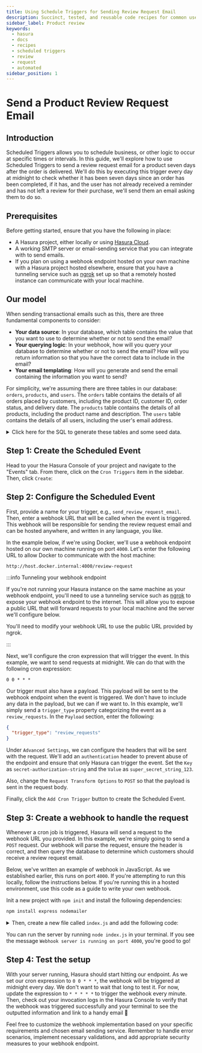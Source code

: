 ```yaml
---
title: Using Schedule Triggers for Sending Review Request Email
description: Succinct, tested, and reusable code recipes for common use cases in Hasura.
sidebar_label: Product review
keywords:
  - hasura
  - docs
  - recipes
  - scheduled triggers
  - review
  - request
  - automated
sidebar_position: 1
---
```



# Send a Product Review Request Email

## Introduction

Scheduled Triggers allows you to schedule business, or other logic to occur at specific times or intervals. In this
guide, we'll explore how to use Scheduled Triggers to send a review request email for a product seven days after the
order is delivered. We'll do this by executing this trigger every day at midnight to check whether it has been seven
days since an order has been completed, if it has, and the user has not already received a reminder and has not left a
review for their purchase, we'll send them an email asking them to do so.

## Prerequisites

Before getting started, ensure that you have the following in place:

- A Hasura project, either locally or using [Hasura Cloud](https://cloud.hasura.io/?skip_onboarding=true).
- A working SMTP server or email-sending service that you can integrate with to send emails.
- If you plan on using a webhook endpoint hosted on your own machine with a Hasura project hosted elsewhere, ensure that
  you have a tunneling service such as [ngrok](https://ngrok.com/) set up so that a remotely hosted instance can
  communicate with your local machine.

## Our model

When sending transactional emails such as this, there are three fundamental components to consider:

- **Your data source**: In your database, which table contains the value that you want to use to determine whether or
  not to send the email?
- **Your querying logic**: In your webhook, how will you query your database to determine whether or not to send the
  email? How will you return information so that you have the correct data to include in the email?
- **Your email templating**: How will you generate and send the email containing the information you want to send?

For simplicity, we're assuming there are three tables in our database: `orders`, `products`, and `users`. The `orders`
table contains the details of all orders placed by customers, including the product ID, customer ID, order status, and
delivery date. The `products` table contains the details of all products, including the product name and description.
The `users` table contains the details of all users, including the user's email address.

<details>
<summary>
Click here for the SQL to generate these tables and some seed data.
</summary>

```sql
-- Create the 'users' table
CREATE TABLE public.users (
    id SERIAL PRIMARY KEY,
    name VARCHAR(255),
    email TEXT NOT NULL
);

-- Create the 'products' table
CREATE TABLE public.products (
    id SERIAL PRIMARY KEY,
    name VARCHAR(255) NOT NULL,
    description TEXT
);

-- Create the 'orders' table
CREATE TABLE public.orders (
    id SERIAL PRIMARY KEY,
    product_id INTEGER NOT NULL REFERENCES products(id),
    customer_id INTEGER NOT NULL REFERENCES users(id),
    status VARCHAR(255),
    delivery_date DATE,
    is_reviewed BOOLEAN DEFAULT FALSE
);

-- Seed data for the 'users' table
INSERT INTO public.users (name, email) VALUES
    ('Daniel Ricciardo', 'user1@example.com'),
    ('Charles Leclerc', 'user2@example.com'),
    ('Carlos Sainz', 'user3@example.com');

-- Seed data for the 'products' table
INSERT INTO public.products (name, description) VALUES
    ('Product A', 'Description for Product A'),
    ('Product B', 'Description for Product B'),
    ('Product C', 'Description for Product C');

-- Seed data for the 'orders' table
INSERT INTO public.orders (product_id, customer_id, status, delivery_date) VALUES
    (1, 1, 'Delivered', NOW() - INTERVAl '7 days'),
    (2, 1, 'In Progress', NOW() - INTERVAl '14 days'),
    (3, 2, 'Delivered', NOW() - INTERVAl '7 days'),
    (1, 3, 'Cancelled', NOW() - INTERVAl '30 days');
```

You can copy / paste this into the `RUN SQL` tab in the Hasura Console on the `Data` page. Then, track all relationships
under the `Public` schema on the `Data` page.

**For any order that is delivered, do be sure to change the date to a time within the last seven days.**

</details>

## Step 1: Create the Scheduled Event

Head to your the Hasura Console of your project and navigate to the "Events" tab. From there, click on the
`Cron Triggers` item in the sidebar. Then, click `Create`:

<Thumbnail
  src="/img/scheduled-triggers/scheduled-triggers_getting-started-guide_2.18.0_click-create.png"
  alt="Hasura Scheduled Trigger architecture"
  width="1000"
/>

## Step 2: Configure the Scheduled Event

First, provide a name for your trigger, e.g., `send_review_request_email`. Then, enter a webhook URL that will be called
when the event is triggered. This webhook will be responsible for sending the review request email and can be hosted
anywhere, and written in any language, you like.

In the example below, if we're using Docker, we'll use a webhook endpoint hosted on our own machine running on port
`4000`. Let's enter the following URL to allow Docker to communicate with the host machine:

```
http://host.docker.internal:4000/review-request
```

:::info Tunneling your webhook endpoint

If you're not running your Hasura instance on the same machine as your webhook endpoint, you'll need to use a tunneling
service such as [ngrok](https://ngrok.com/) to expose your webhook endpoint to the internet. This will allow you to
expose a public URL that will forward requests to your local machine and the server we'll configure below.

You'll need to modify your webhook URL to use the public URL provided by ngrok.

:::

Next, we'll configure the cron expression that will trigger the event. In this example, we want to send requests at
midnight. We can do that with the following cron expression:

```
0 0 * * *
```

Our trigger must also have a payload. This payload will be sent to the webhook endpoint when the event is triggered. We
don't have to include any data in the payload, but we can if we want to. In this example, we'll simply send a
`trigger_type` property categorizing the event as a `review_requests`. In the `Payload` section, enter the following:

```json
{
  "trigger_type": "review_requests"
}
```

Under `Advanced Settings`, we can configure the headers that will be sent with the request. We'll add an
`authentication` header to prevent abuse of the endpoint and ensure that only Hasura can trigger the event. Set the
`Key` as `secret-authorization-string` and the `Value` as `super_secret_string_123`.

<Thumbnail
  src="/img/scheduled-triggers/scheduled-triggers_recipes_review-request_auth-header.png"
  alt="Hasura Scheduled Trigger architecture"
  width="1000"
/>

Also, change the `Request Transform Options` to `POST` so that the payload is sent in the request body.

Finally, click the `Add Cron Trigger` button to create the Scheduled Event.

## Step 3: Create a webhook to handle the request

Whenever a cron job is triggered, Hasura will send a request to the webhook URL you provided. In this example, we're
simply going to send a `POST` request. Our webhook will parse the request, ensure the header is correct, and then query
the database to determine which customers should receive a review request email.

Below, we've written an example of webhook in JavaScript. As we established earlier, this runs on port `4000`. If you're
attempting to run this locally, follow the instructions below. If you're running this in a hosted environment, use this
code as a guide to write your own webhook.

Init a new project with `npm init` and install the following dependencies:

```bash
npm install express nodemailer
```

<details>
<summary>
Then, create a new file called <code>index.js</code> and add the following code:
</summary>

```javascript
const express = require('express');
const nodemailer = require('nodemailer');

const app = express();

// Create a Nodemailer transporter using Ethereal email service
// Ideally, this configuration would be stored somewhere else
nodemailer.createTestAccount((err, account) => {
  if (err) {
    console.error('Failed to create a testing account. ' + err.message);
    return process.exit(1);
  }

  // If all goes as planned, here's the console telling us we're 👍
  console.log('Credentials obtained, listening on the webhook...');

  // Create a transporter object for nodemailer
  const transporter = nodemailer.createTransport({
    host: 'smtp.ethereal.email',
    port: 587,
    secure: false,
    auth: {
      user: account.user,
      pass: account.pass,
    },
  });

  // Our route for the webhook
  app.post('/review-request', async (req, res) => {
    // confirm the auth header is correct — ideally, you'd keep the secret in an environment variable
    const authHeader = req.headers['secret-authorization-string'];
    if (authHeader !== 'super_secret_string_123') {
      return res.status(401).json({
        message: 'Unauthorized',
      });
    }

    // get our date ready for the query
    const today = new Date();
    const sevenDaysAgo = new Date(today.getTime() - 7 * 24 * 60 * 60 * 1000);
    const formattedDate = `${sevenDaysAgo.getFullYear()}-${String(sevenDaysAgo.getMonth() + 1).padStart(
      2,
      '0'
    )}-${String(sevenDaysAgo.getDate()).padStart(2, '0')}`;

    // Fetch the data from our Hasura instance
    async function getRecentOrders() {
      const response = await fetch('http://localhost:8080/v1/graphql', {
        method: 'POST',
        headers: {
          'Content-Type': 'application/json',
          // "x-hasura-admin-secret": "<YOUR-ADMIN-KEY>",
        },
        body: JSON.stringify({
          query: `
          query ReviewRequestQuery($delivery_date: date!) {
            orders(where: {delivery_date: {_eq: $delivery_date}, is_reviewed: {_eq: false}}) {
              user {
                id
                name
                email
              }
              product {
                id
                name
              }
            }
          }
          
          `,
          variables: {
            delivery_date: formattedDate,
          },
        }),
      });
      const { data } = await response.json();
      return data.orders;
    }

    let orders = await getRecentOrders();

    // map over the data and send an email to each customer
    async function sendReviewRequests() {
      let outcomes = [];
      orders.map(async order => {
        // Create a message object
        const message = {
          from: 'SuperStore.com <sender@SuperStore.com>',
          to: `${order.user.name} <${order.user.email}>`,
          subject: `We need your review, ${order.user.name.split(' ')[0]}!`,
          text: `Hi ${order.user.name.split(' ')[0]}, we hope you're enjoying your ${
            order.product.name
          }. Please leave us a review!`,
        };

        // Send the message using the Nodemailer transporter
        const info = await transporter.sendMail(message);

        // Log the message info
        console.log(`\nMessage sent to ${order.user.name}: ${nodemailer.getTestMessageUrl(info)}`);

        // add the info to the outcomes array
        outcomes.push({
          messageId: info.messageId,
          previewUrl: nodemailer.getTestMessageUrl(info),
        });
        return outcomes;
      });
    }

    await sendReviewRequests(orders);

    // Return a JSON response to the client
    res.json({
      message: 'Review requests sent!',
    });
  });

  // Start the server
  app.listen(4000, () => {
    console.log('Server started on port 4000');
  });
});
```

</details>

You can run the server by running `node index.js` in your terminal. If you see the message
`Webhook server is running on port 4000`, you're good to go!

## Step 4: Test the setup

With your server running, Hasura should start hitting our endpoint. As we set our cron expression to `0 0 * * *`, the
webhook will be triggered at midnight every day. We don't want to wait that long to test it. For now, update the
expression to `* * * * *` to trigger the webhook every minute. Then, check out your invocation logs in the Hasura
Console to verify that the webhook was triggered successfully and your terminal to see the outputted information and
link to a handy email 🎉

<Thumbnail
  src="/img/scheduled-triggers/scheduled-triggers_recipes_review-terminal.png"
  alt="Hasura Scheduled Trigger architecture"
  width="1000"
/>

Feel free to customize the webhook implementation based on your specific requirements and chosen email sending service.
Remember to handle error scenarios, implement necessary validations, and add appropriate security measures to your
webhook endpoint.
